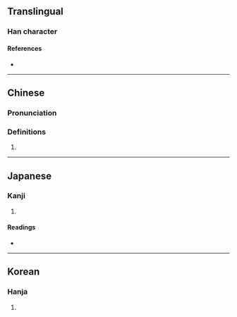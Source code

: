 {{character info/new}}
==Translingual==

===Han character===
{{Han char|rn=9|rad=人|as=08|sn=10|four=13291|canj=OJMF|ids=⿰亻宗}}

====References====
* {{Han ref|kx=0108.180|dkj=00789|dj=0231.080|hdz=10184.030|uh=5027|ud=20519|bh=D0D9|bd=53465}}

----

==Chinese==
{{zh-forms}}

===Pronunciation===
{{zh-pron
|m=zōng
|c=zung1
|mc=y
|oc=y
|ma=
|cat=
}}

===Definitions===
{{zh-hanzi}}

# {{rfdef|zh}}

----

==Japanese==

===Kanji===
{{ja-kanji|grade=|rs=人08}}

# {{rfdef|ja|sort=人08}}

====Readings====
* {{ja-readings|on=[[そう]] (sō), [[す]] (su)|kun=}}

----

==Korean==

===Hanja===
{{ko-hanja|hangeul=종|rv=jong|mr=chong}}

# {{rfdef|ko|sort=人08}}